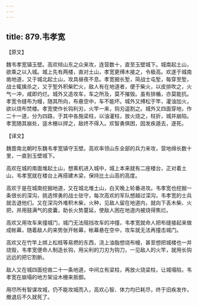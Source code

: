 ```yaml
---
---
---
```

title: 879.韦孝宽
---



【原文】

魏韦孝宽镇玉壁。高欢倾山东之众来攻，连营数十，直至玉壁城下。城南起土山，欲乘之以入城。城上先有两楼，直对土山，孝宽更缚木接之，令极高。欢遂于城南凿地道，又于城北起土山，攻具昼夜不息。孝宽掘长堑，简战士屯堑，每穿至堑，战士辄擒杀之，又于堑外积柴贮火，敌人有在地道者，便于柴火，以皮排吹之，火气一冲，咸即灼烂。城外又造攻车，车之所及，莫不摧毁。虽有排楯，亦莫能抗。孝宽令缝布为幔，随其所向，布悬空中，车不能坏。城外又缚松于竿，灌油加火，欲以烧布焚楼。孝宽使作长钩利刃，火竿一来，钩刃遥割之。城外又四面穿地，作二十一道，分为四路，于其中各施梁柱，以油灌柱，放火烧之，柱折，城并崩陷。孝宽随其崩处，竖木栅以捍之，敌终不得入。欢智勇俱困，因发疾遁去，遂死。

【译文】

魏晋南北朝时东魏韦孝宽镇守玉壁。高欢率领山东全部的兵力来攻，营地绵长数十里，一直到玉壁城下。

高欢在城的南面堆起土山，想乘机进入城中，城上本来就有二座楼台，正对着土山，韦孝宽就在楼台上再搭建木梁，保持比土山高的高度。

高欢于是在城南挖掘地道，又在城北堆土山，白天晚上轮番进攻。韦孝宽也挖掘一条很长的深沟，挑选悍勇的战士驻守，每次高欢的军队想越过深沟，韦孝宽的士兵就击退他们。又在深沟外堆积木柴，火种，见敌人留在地道内，就向下丢木柴、火把，并用鼓满气的皮囊，助长火势蔓延，使敌人困在地道内被烧得焦烂。

高欢又用攻车来撞城门，城门无法阻挡攻车的冲撞，韦孝宽就命人把布缝接起来做成帐幕，随着敌人的来势张开帐幕，帐幕悬在空中，攻车就无法再撞击城门。

高欢又在竹竿上绑上松枝等易燃的东西，浇上油脂想烧布幔，甚至想把城楼也一并烧毁，韦孝宽便命人制造长钩，用尖利的刀刃为钩刀，一见敌人的火竿，就用长钩远远的把它割断。

敌人又在城四面挖凿二十一条地道，中间立有梁柱，再放火烧梁柱，让城塌陷，韦孝宽在崩塌的地方架设木栅来抵御。

用尽所有智谋攻城，仍不能攻城而入，高欢心智、体力均已耗尽，终于旧疾发作，撤退后不久就死了。